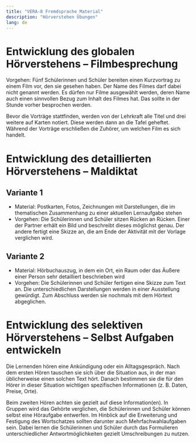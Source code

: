 ```yaml
---
title: "VERA-8 Fremdsprache Material"
description: "Hörverstehen Übungen"
lang: de
---
```


# Entwicklung des globalen Hörverstehens -- Filmbesprechung

Vorgehen: Fünf Schülerinnen und Schüler bereiten einen Kurzvortrag zu einem Film vor, den sie gesehen haben. Der Name des Filmes darf dabei nicht genannt werden. Es dürfen nur Filme ausgewählt werden, deren Name auch einen sinnvollen Bezug zum Inhalt des Filmes hat. Das sollte in der Stunde vorher besprochen werden.

Bevor die Vorträge stattfinden, werden von der Lehrkraft alle Titel und drei weitere auf Karten notiert. Diese werden dann an die Tafel geheftet. Während der Vorträge erschließen die Zuhörer, um welchen Film es sich handelt.

# Entwicklung des detaillierten Hörverstehens -- Maldiktat

## Variante 1

* Material: Postkarten, Fotos, Zeichnungen mit Darstellungen, die im thematischen Zusammenhang zu einer aktuellen Lernaufgabe stehen
* Vorgehen: Die Schülerinnen und Schüler sitzen Rücken an Rücken. Einer der Partner erhält ein Bild und beschreibt dieses möglichst genau. Der andere fertigt eine Skizze an, die am Ende der Aktivität mit der Vorlage verglichen wird.

## Variante 2

* Material: Hörbuchauszug, in dem ein Ort, ein Raum oder das Äußere einer Person sehr detailliert beschrieben wird
* Vorgehen: Die Schülerinnen und Schüler fertigen eine Skizze zum Text an. Die unterschiedlichen Darstellungen werden in einer Ausstellung gewürdigt. Zum Abschluss werden sie nochmals mit dem Hörtext abgeglichen.

# Entwicklung des selektiven Hörverstehens -- Selbst Aufgaben entwickeln

Die Lernenden hören eine Ankündigung oder ein Alltagsgespräch. Nach dem ersten Hören tauschen sie sich über die Situation aus, in der man üblicherweise einen solchen Text hört. Danach bestimmen sie die für den Hörer in dieser Situation wichtigen spezifischen Informationen (z. B. Daten, Preise, Orte).

Beim zweiten Hören achten sie gezielt auf diese Information(en). In Gruppen wird das Gehörte verglichen, die Schülerinnen und Schüler können selbst eine Höraufgabe entwerfen. Im Hinblick auf die Erweiterung und Festigung des Wortschatzes sollten darunter auch Mehrfachwahlaufgaben sein. Dabei lernen die Schülerinnen und Schüler durch das Formulieren unterschiedlicher Antwortmöglichkeiten gezielt Umschreibungen zu nutzen.